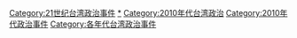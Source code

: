 [[Category:21世纪台湾政治事件|Category:21世纪台湾政治事件]]
[[Category:2010年代台湾事件|*]]
[[Category:2010年代台湾政治|Category:2010年代台湾政治]]
[[Category:2010年代政治事件|Category:2010年代政治事件]]
[[Category:各年代台湾政治事件|Category:各年代台湾政治事件]]